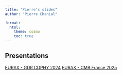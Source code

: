 ```yaml
---
title: "Pierre's slides"
author: "Pierre Chanial"

format:
  html:
    theme: cosmo
    toc: true
---
```


## Presentations

[FURAX - GDR COPHY 2024](2024-gdr-cophy/)
[FURAX - CMB France 2025](2025-cmb-france/)